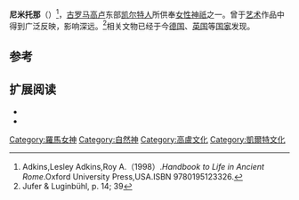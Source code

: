 {{expand|time=2013-08-10T08:04:01+00:00}}
{{Infobox deity|type=irish
| name = 尼米托那
| god_of = 自然神
}}
'''尼米托那'''（{{lang-en|Nemetona}}）<ref>Adkins,Lesley Adkins,Roy A.（1998）.''Handbook to Life in Ancient Rome''.Oxford University Press,USA.ISBN 9780195123326.</ref>，[[古罗马|古罗马]][[高卢|高卢]]东部[[凯尔特人|凯尔特人]]所供奉[[女性|女性]][[神祇|神祇]]之一。曾于[[艺术|艺术]]作品中得到广泛反映，影响深远。<ref>Jufer & Luginbühl, p. 14; 39</ref>相关文物已经于今[[德国|德国]]、[[英国|英国]]等[[国家|国家]]发现。

== 参考 ==
{{reflist}}

==扩展阅读==
*{{cite book |last= Jufer |first=Nicole |coauthors= Thierry Luginbühl|title=''Les dieux gaulois : répertoire des noms de divinités celtiques connus par l'épigraphie, les textes antiques et la toponymie''| publisher= Editions Errance|year= 2001|month= |isbn=}}
*{{cite book |last= Koch|first= John T.|coauthors= |title= ''Celtic Culture: A Historical Encyclopedia''| publisher= ABC-CLIO|year= 2006|month= |isbn=}}
{{Gaulish-Brythonic mythology}}

[[Category:羅馬女神|Category:羅馬女神]]
[[Category:自然神|Category:自然神]]
[[Category:高盧文化|Category:高盧文化]]
[[Category:凱爾特文化|Category:凱爾特文化]]
